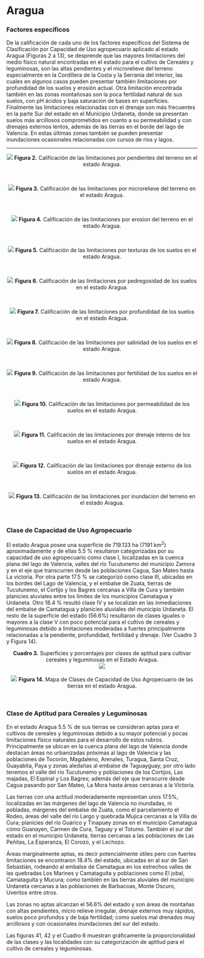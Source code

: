 # Aragua {-}

### Factores específicos {-}

De la calificación de cada uno de los factores específicos del Sistema de Clasificación por Capacidad de Uso agropecuario aplicado al estado Aragua (Figuras 2 a 13), se desprende que las mayores limitaciones del medio físico natural encontradas en el estado para el cultivo de Cereales y leguminosas, son las altas pendientes y el microrelieve del terreno especialmente en la Cordillera de la Costa y la Serranía del interior, las cuales en algunos casos pueden presentar también limitaciones por profundidad de los suelos y erosión actual. Otra limitación encontrada también en las zonas montañosas son la poca fertilidad natural de sus suelos, con pH ácidos y baja saturación de bases en superficies. Finalmente las limitaciones relacionadas con el drenaje son más frecuentes en la parte Sur del estado en el Municipio Urdaneta, donde se presentan suelos más arcillosos comprometidos en cuanto a su permeabilidad y con drenajes externos lentos, además de las tierras en el borde del lago de Valencia. En estas últimas zonas también se pueden presentar inundaciones ocasionales relacionadas con cursos de ríos y lagos.

---

<center>![](Imagenes/Aragua_Pendiente.png)
**Figura 2.** Calificación de las limitaciones por pendientes del terreno en el estado Aragua.</center>
<br>
<!-- <a href="Pdfs/Region1.pdf" target="_blank" title="descarga">Enlace</a></center> -->

<center>![](Imagenes/Aragua_Microrelieve.png)
**Figura 3.** Calificación de las limitaciones por microrelieve del terreno en el estado Aragua.</center>
<br>
<!-- <a href="Pdfs/Region1.pdf" target="_blank" title="descarga">Enlace</a></center> -->

<center>![](Imagenes/Aragua_Erosion.png)
**Figura 4.** Calificación de las limitaciones por erosion del terreno en el estado Aragua.</center>
<br>

<!-- <a href="Pdfs/Region1.pdf" target="_blank" title="descarga">Enlace</a></center> -->

<center>![](Imagenes/Aragua_Texturas.png)
**Figura 5.** Calificación de las limitaciones por texturas de los suelos en el estado Aragua.</center>
<br>

<!-- <a href="Pdfs/Region1.pdf" target="_blank" title="descarga">Enlace</a></center> -->

<center>![](Imagenes/Aragua_Pedregosidad.png)
**Figura 6.** Calificación de las limitaciones por pedregosidad de los suelos en el estado Aragua.</center>
<br>

<!-- <a href="Pdfs/Region1.pdf" target="_blank" title="descarga">Enlace</a></center> -->

<center>![](Imagenes/Aragua_Profundidad1.png)
**Figura 7.** Calificación de las limitaciones por profundidad de los suelos en el estado Aragua.</center>
<br>

<!-- <a href="Pdfs/Region1.pdf" target="_blank" title="descarga">Enlace</a></center> -->

<center>![](Imagenes/Aragua_Salinidad1.png)
**Figura 8.** Calificación de las limitaciones por salinidad de los suelos en el estado Aragua.</center>
<br>

<!-- <a href="Pdfs/Region1.pdf" target="_blank" title="descarga">Enlace</a></center> -->

<center>![](Imagenes/Aragua_Fertilidad1.png)
**Figura 9.** Calificación de las limitaciones por fertilidad de los suelos en el estado Aragua.</center>
<br>
<!-- <a href="Pdfs/Region1.pdf" target="_blank" title="descarga">Enlace</a></center> -->

<center>![](Imagenes/Aragua_Permeabilidad1.png)
**Figura 10.** Calificación de las limitaciones por permeabilidad de los suelos en el estado Aragua.</center>
<br>

<!-- <a href="Pdfs/Region1.pdf" target="_blank" title="descarga">Enlace</a></center> -->

<center>![](Imagenes/Aragua_Dre_interno1.png)
**Figura 11.** Calificación de las limitaciones por drenaje interno de los suelos en el estado Aragua.</center>
<br>

<!-- <a href="Pdfs/Region1.pdf" target="_blank" title="descarga">Enlace</a></center> -->

<center>![](Imagenes/Aragua_Dre_externo1.png)
**Figura 12.** Calificación de las limitaciones por drenaje externo de los suelos en el estado Aragua.</center>
<br>

<!-- <a href="Pdfs/Region1.pdf" target="_blank" title="descarga">Enlace</a></center> -->

<center>![](Imagenes/Aragua_Inundacion1.png)
**Figura 13.** Calificación de las limitaciones por inundacion del terreno en el estado Aragua.</center>
<br>

<!-- <a href="Pdfs/Region1.pdf" target="_blank" title="descarga">Enlace</a></center> -->

### Clase de Capacidad de Uso Agropecuario {-}

El estado Aragua posee una superficie de 719.133 ha (7191 km^2^) aproximadamente y de ellas 5.5 % resultaron categorizadas por su capacidad de uso agropecuario como clase I, localizadas en la cuenca plana del lago de Valencia, valles del río Tucutunemo del municipio Zamora y en el eje que transcurren desde las poblaciones Cagua, San Mateo hasta La victoria. Por otra parte 17.5 % se categorizó como clase III, ubicadas en los bordes del Lago de Valencia, y el embalse de Zuata, tierras de Tucutunemo, el Cortijo y los Bagres cercanas a Villa de Cura y también planicies aluviales entre los límites de los municipios Camatagua y Urdaneta. Otro 18.4 % resultó clase IV y se localizan en las inmediaciones del embalse de Camatagua y planicies aluviales del municipio Urdaneta. El resto de la superficie del estado (56.6%) resultaron de clases iguales o mayores a la clase V con poco potencial para el cultivo de cereales y leguminosas debido a limitaciones moderadas a fuertes principalmente relacionadas a la pendiente, profundidad, fertilidad y drenaje. (Ver Cuadro 3 y Figura 14).



<center>**Cuadro 3.** Superficies y porcentajes por clases de aptitud para cultivar cereales y leguminosas en el Estado Aragua.</center>

<center>![](Imagenes/Aragua_super_cuso.png)</center>

<br>
<center>![](Imagenes/Aragua_CUSO1.png)
**Figura 14.** Mapa de Clases de Capacidad de Uso Agropecuario de las tierras en el estado Aragua.</center>
<br>

### Clase de Aptitud para Cereales y Leguminosas {-}

En el estado Aragua 5.5 % de sus tierras se consideran aptas para el cultivos de cereales y leguminosas debido a su mayor potencial y pocas limitaciones físico naturales para el desarrollo de estos rubros. Principalmente se ubican en la cuenca plana del lago de Valencia donde destacan áreas no urbanizadas próximas al lago de Valencia y las poblaciones de Tocorón, Magdaleno, Arenales, Turagua, Santa Cruz, Guayabita, Paya y zonas aledañas al embalse de Taguayguay; por otro lado tenemos el valle del río Tucutunemo y poblaciones de los Cortijos, Las majadas, El Espinal y Los Bagres; además del eje que transcurre desde Cagua pasando por San Mateo, La Mora hasta áreas cercanas a la Victoria.

Las tierras con una actitud moderadamente representan unos 17.5%, localizadas en las márgenes del lago de Valencia no inundadas, ni pobladas, márgenes del embalse de Zuata, como el parcelamiento el Rodeo, áreas del valle del río Largo y quebrada Mujica cercanas a la Villa de Cura; planicies del río Guárico y Tinapuey zonas en el municipio Camatagua cómo Guanayen, Carmen de Cura, Taguay y el Totumo. También el sur del estado en el municipio Urdaneta, tierras cercanas a las poblaciones de Las Peñitas, La Esperanza, El Corozo, y el Lechozo.

Áreas marginalmente aptas, es decir potencialmente útiles pero con fuertes limitaciones se encontraron 18.4% del estado, ubicadas en al sur de San Sebastián, rodeando al embalse de Camatagua en los estrechos valles de las quebradas Los Marines y Camataguita y poblaciones como El jobal, Camataguita y Mucura; como también en las tierras aluviales del municipio Urdaneta cercanas a las poblaciones de Barbacoas, Monte Oscuro, Uveritos entre otros.

Las zonas no aptas alcanzan el 56.6% del estado y son áreas de montañas con altas pendientes, micro relieve irregular, drenaje externos muy rápidos, suelos poco profundos y de baja fertilidad; como suelos mal drenados muy arcillosos y con ocasionales inundaciones del sur del estado.

Las figuras 41, 42 y el Cuadro 6 muestran gráficamente la proporcionalidad de las clases y  las localidades con su categorización de aptitud para el cultivo de cereales y leguminosas.

